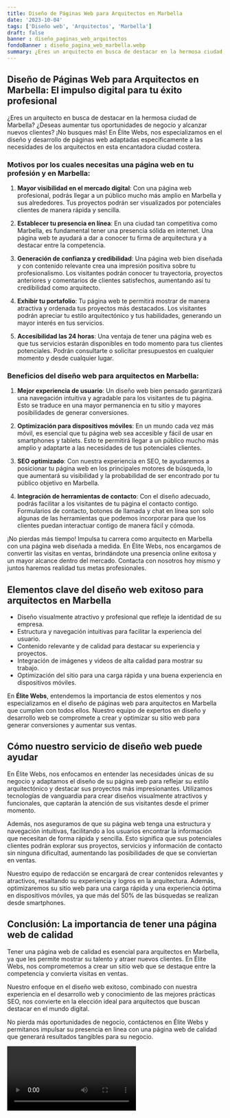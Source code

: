 ```yaml
---
title: Diseño de Páginas Web para Arquitectos en Marbella
date: '2023-10-04'
tags: ['Diseño web', 'Arquitectos', 'Marbella']
draft: false
banner : diseño_paginas_web_arquitectos
fondoBanner : diseño_pagina_web_marbella.webp
summary: ¿Eres un arquitecto en busca de destacar en la hermosa ciudad de Marbella? ¿Deseas aumentar tus oportunidades de negocio y alcanzar nuevos clientes? ¡No busques más! En Élite Webs, nos especializamos en el diseño y desarrollo de páginas web adaptadas específicamente a las necesidades de los arquitectos en esta encantadora ciudad costera.
---
```


## Diseño de Páginas Web para Arquitectos en Marbella: El impulso digital para tu éxito profesional

¿Eres un arquitecto en busca de destacar en la hermosa ciudad de Marbella? ¿Deseas aumentar tus oportunidades de negocio y alcanzar nuevos clientes? ¡No busques más! En Élite Webs, nos especializamos en el diseño y desarrollo de páginas web adaptadas específicamente a las necesidades de los arquitectos en esta encantadora ciudad costera.

### Motivos por los cuales necesitas una página web en tu profesión y en Marbella:

1. **Mayor visibilidad en el mercado digital**: Con una página web profesional, podrás llegar a un público mucho más amplio en Marbella y sus alrededores. Tus proyectos podrán ser visualizados por potenciales clientes de manera rápida y sencilla.

2. **Establecer tu presencia en línea**: En una ciudad tan competitiva como Marbella, es fundamental tener una presencia sólida en internet. Una página web te ayudará a dar a conocer tu firma de arquitectura y a destacar entre la competencia.

3. **Generación de confianza y credibilidad**: Una página web bien diseñada y con contenido relevante crea una impresión positiva sobre tu profesionalismo. Los visitantes podrán conocer tu trayectoria, proyectos anteriores y comentarios de clientes satisfechos, aumentando así tu credibilidad como arquitecto.

4. **Exhibir tu portafolio**: Tu página web te permitirá mostrar de manera atractiva y ordenada tus proyectos más destacados. Los visitantes podrán apreciar tu estilo arquitectónico y tus habilidades, generando un mayor interés en tus servicios.

5. **Accesibilidad las 24 horas**: Una ventaja de tener una página web es que tus servicios estarán disponibles en todo momento para tus clientes potenciales. Podrán consultarte o solicitar presupuestos en cualquier momento y desde cualquier lugar.

### Beneficios del diseño web para arquitectos en Marbella:

1. **Mejor experiencia de usuario**: Un diseño web bien pensado garantizará una navegación intuitiva y agradable para los visitantes de tu página. Esto se traduce en una mayor permanencia en tu sitio y mayores posibilidades de generar conversiones.

2. **Optimización para dispositivos móviles**: En un mundo cada vez más móvil, es esencial que tu página web sea accesible y fácil de usar en smartphones y tablets. Esto te permitirá llegar a un público mucho más amplio y adaptarte a las necesidades de tus potenciales clientes.

3. **SEO optimizado**: Con nuestra experiencia en SEO, te ayudaremos a posicionar tu página web en los principales motores de búsqueda, lo que aumentará su visibilidad y la probabilidad de ser encontrado por tu público objetivo en Marbella.

4. **Integración de herramientas de contacto**: Con el diseño adecuado, podrás facilitar a los visitantes de tu página el contacto contigo. Formularios de contacto, botones de llamada y chat en línea son solo algunas de las herramientas que podemos incorporar para que los clientes puedan interactuar contigo de manera fácil y cómoda.

¡No pierdas más tiempo! Impulsa tu carrera como arquitecto en Marbella con una página web diseñada a medida. En Élite Webs, nos encargamos de convertir las visitas en ventas, brindándote una presencia online exitosa y un mayor alcance dentro del mercado. Contacta con nosotros hoy mismo y juntos haremos realidad tus metas profesionales.

<GifSeo />

<Cta />

## Elementos clave del diseño web exitoso para arquitectos en Marbella

- Diseño visualmente atractivo y profesional que refleje la identidad de su empresa.
- Estructura y navegación intuitivas para facilitar la experiencia del usuario.
- Contenido relevante y de calidad para destacar su experiencia y proyectos.
- Integración de imágenes y videos de alta calidad para mostrar su trabajo.
- Optimización del sitio para una carga rápida y una buena experiencia en dispositivos móviles.

En **Élite Webs**, entendemos la importancia de estos elementos y nos especializamos en el diseño de páginas web para arquitectos en Marbella que cumplen con todos ellos. Nuestro equipo de expertos en diseño y desarrollo web se compromete a crear y optimizar su sitio web para generar conversiones y aumentar sus ventas.

## Cómo nuestro servicio de diseño web puede ayudar

En Élite Webs, nos enfocamos en entender las necesidades únicas de su negocio y adaptamos el diseño de su página web para reflejar su estilo arquitectónico y destacar sus proyectos más impresionantes. Utilizamos tecnologías de vanguardia para crear diseños visualmente atractivos y funcionales, que captarán la atención de sus visitantes desde el primer momento.

Además, nos aseguramos de que su página web tenga una estructura y navegación intuitivas, facilitando a los usuarios encontrar la información que necesitan de forma rápida y sencilla. Esto significa que sus potenciales clientes podrán explorar sus proyectos, servicios y información de contacto sin ninguna dificultad, aumentando las posibilidades de que se conviertan en ventas.

Nuestro equipo de redacción se encargará de crear contenidos relevantes y atractivos, resaltando su experiencia y logros en la arquitectura. Además, optimizaremos su sitio web para una carga rápida y una experiencia óptima en dispositivos móviles, ya que más del 50% de las búsquedas se realizan desde smartphones.

## Conclusión: La importancia de tener una página web de calidad

Tener una página web de calidad es esencial para arquitectos en Marbella, ya que les permite mostrar su talento y atraer nuevos clientes. En Élite Webs, nos comprometemos a crear un sitio web que se destaque entre la competencia y convierta visitas en ventas.

Nuestro enfoque en el diseño web exitoso, combinado con nuestra experiencia en el desarrollo web y conocimiento de las mejores prácticas SEO, nos convierte en la elección ideal para arquitectos que buscan destacar en el mundo digital.

No pierda más oportunidades de negocio, contáctenos en Élite Webs y permítanos impulsar su presencia en línea con una página web de calidad que generará resultados tangibles para su negocio.

<Video />

<CtaBot job='Arquitectos' city='Marbella'/>

<Gmaps query='Marbella+españa+maps' />